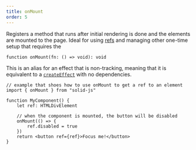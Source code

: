 ---
title: onMount
order: 5
---

Registers a method that runs after initial rendering is done and the elements are mounted to the page.
Ideal for using [refs](/reference/jsx-attributes/ref) and managing other one-time setup that requires the

```tsx
function onMount(fn: () => void): void

```

This is an alias for an effect that is non-tracking, meaning that it is equivalent to a [`createEffect`](/reference/basic-reactivity/create-effect) with no dependencies.

```tsx
// example that shoes how to use onMount to get a ref to an element
import { onMount } from "solid-js"

function MyComponent() {
	let ref: HTMLDivElement

	// when the component is mounted, the button will be disabled
	onMount(() => {
		ref.disabled = true
	})
	return <button ref={ref}>Focus me!</button>
}
```
